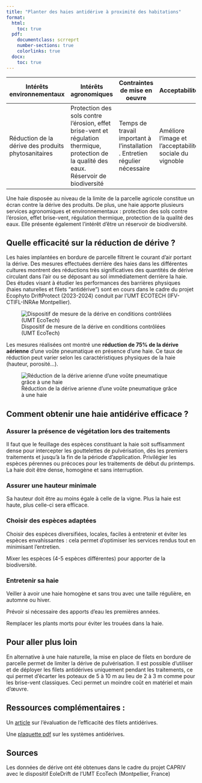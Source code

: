 ```yaml
---
title: "Planter des haies antidérive à proximité des habitations"
format: 
  html:
    toc: true
  pdf:
    documentclass: scrreprt
    number-sections: true
    colorlinks: true
  docx: 
    toc: true
---
```


| Intérêts environnementaux                           | Intérêts agronomiques                                                                                                                        | Contraintes de mise en oeuvre                                               | Acceptabilité                                           |
|-------------------|------------------|------------------|------------------|
| Réduction de la dérive des produits phytosanitaires | Protection des sols contre l'érosion, effet brise-vent et régulation thermique, protection de la qualité des eaux. Réservoir de biodiversité | Temps de travail important à l'installation . Entretien régulier nécessaire | Améliore l'image et l'acceptabilité sociale du vignoble |

Une haie disposée au niveau de la limite de la parcelle agricole constitue un écran contre la dérive des produits. De plus, une haie apporte plusieurs services agronomiques et environnementaux : protection des sols contre l'érosion, effet brise-vent, régulation thermique, protection de la qualité des eaux. Elle présente également l'intérêt d'être un réservoir de biodiversité.

## Quelle efficacité sur la réduction de dérive ?

Les haies implantées en bordure de parcelle filtrent le courant d'air portant la dérive. Des mesures effectuées derrière des haies dans les différentes cultures montrent des réductions très significatives des quantités de dérive circulant dans l'air ou se déposant au sol immédiatement derrière la haie. Des études visant à étudier les performances des barrières physiques (haies naturelles et filets "antidérive") sont en cours dans le cadre du projet Ecophyto DriftProtect (2023-2024) conduit par l'UMT ECOTECH (IFV-CTIFL-INRAe Montpellier).

![Dispositif de mesure de la dérive en conditions contrôlées (UMT EcoTech)](images/L2_dispoEoleDriftHaie.png)

Les mesures réalisées ont montré une **réduction de 75% de la dérive aérienne** d'une voûte pneumatique en présence d'une haie. Ce taux de réduction peut varier selon les caractéristiques physiques de la haie (hauteur, porosité...).

![Réduction de la dérive arienne d'une voûte pneumatique grâce à une haie](images/L2_graphHaie.png)

## Comment obtenir une haie antidérive efficace ?

### Assurer la présence de végétation lors des traitements

Il faut que le feuillage des espèces constituant la haie soit suffisamment dense pour intercepter les gouttelettes de pulvérisation, dès les premiers traitements et jusqu'à la fin de la période d'application. Privilégier les espèces pérennes ou précoces pour les traitements de début du printemps. La haie doit être dense, homogène et sans interruption.

### Assurer une hauteur minimale

Sa hauteur doit être au moins égale à celle de la vigne. Plus la haie est haute, plus celle-ci sera efficace.

### Choisir des espèces adaptées

Choisir des espèces diversifiées, locales, faciles à entretenir et éviter les espèces envahissantes : cela permet d'optimiser les services rendus tout en minimisant l'entretien.

Mixer les espèces (4-5 espèces différentes) pour apporter de la biodiversité.

### Entretenir sa haie

Veiller à avoir une haie homogène et sans trou avec une taille régulière, en automne ou hiver.

Prévoir si nécessaire des apports d'eau les premières années.

Remplacer les plants morts pour éviter les trouées dans la haie.

## Pour aller plus loin

En alternative à une haie naturelle, la mise en place de filets en bordure de parcelle permet de limiter la dérive de pulvérisation. Il est possible d'utiliser et de déployer les filets antidérives uniquement pendant les traitements, ce qui permet d'écarter les poteaux de 5 à 10 m au lieu de 2 à 3 m comme pour les brise-vent classiques. Ceci permet un moindre coût en matériel et main d'œuvre.

## Ressources complémentaires :

Un [article](https://www.vignevin.com/article/filets-anti-derive-evaluation-de-efficacite/) sur l'évaluation de l'efficacité des filets antidérives.

Une [plaquette pdf](https://www.vinipole-sud-bourgogne.fr/uploads/mce/docs/Plaquette.pdf) sur les systèmes antidérives.

## Sources

Les données de dérive ont été obtenues dans le cadre du projet CAPRIV avec le dispositif EoleDrift de l'UMT EcoTech (Montpellier, France)
